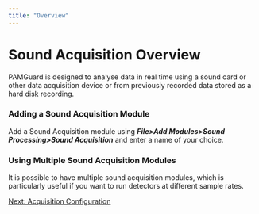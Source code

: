 ```yaml
---
title: "Overview"
---
```

Sound Acquisition Overview
==========================

PAMGuard is designed to analyse data in real time using a sound card or other data acquisition device or from previously recorded data stored as a hard disk recording.

### Adding a Sound Acquisition Module

Add a Sound Acquisition module using _**File>Add Modules>Sound Processing>Sound Acquisition**_ and enter a name of your choice.

### Using Multiple Sound Acquisition Modules

It is possible to have multiple sound acquisition modules, which is particularly useful if you want to run detectors at different sample rates.

  
  

[Next: Acquisition Configuration](AcquisitionConfiguration.html)

